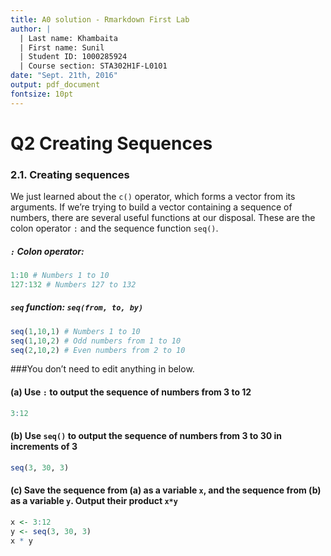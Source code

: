 ```yaml
---
title: A0 solution - Rmarkdown First Lab
author: |
  | Last name: Khambaita
  | First name: Sunil
  | Student ID: 1000285924
  | Course section: STA302H1F-L0101
date: "Sept. 21th, 2016"
output: pdf_document
fontsize: 10pt
---
```

# Q2 Creating Sequences

### 2.1.  Creating sequences
We just learned about the `c()` operator, which forms a vector from its arguments.  If we're trying to build a vector containing a sequence of numbers, there are several useful functions at our disposal.  These are the colon operator `:` and the sequence function `seq()`.

##### `:` Colon operator: 
```r
1:10 # Numbers 1 to 10
127:132 # Numbers 127 to 132
```

##### `seq` function: `seq(from, to, by)`
```r
seq(1,10,1) # Numbers 1 to 10
seq(1,10,2) # Odd numbers from 1 to 10
seq(2,10,2) # Even numbers from 2 to 10
```

###You don't need to edit anything in below. 

\textcolor{red}{> To learn more about a function, type `?functionname` into your console.  E.g., `?seq` pulls up a Help file with the R documentation for the `seq` function.}

#### (a) Use `:` to output the sequence of numbers from 3 to 12
```r
3:12
```

#### (b) Use `seq()` to output the sequence of numbers from 3 to 30 in increments of 3
```r
seq(3, 30, 3)
```

#### (c) Save the sequence from (a) as a variable `x`, and the sequence from (b) as a variable `y`.  Output their product `x*y`
```r
x <- 3:12
y <- seq(3, 30, 3)
x * y
```